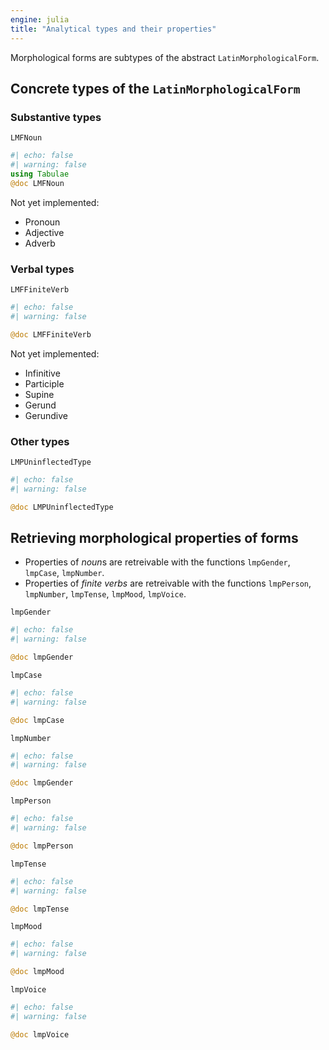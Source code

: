 ```yaml
---
engine: julia
title: "Analytical types and their properties"
---
```



Morphological forms are subtypes of the abstract `LatinMorphologicalForm`.


## Concrete types of the `LatinMorphologicalForm`


### Substantive types

`LMFNoun`

:::{.callout-note appearance="minimal"}
```julia
#| echo: false
#| warning: false
using Tabulae
@doc LMFNoun
```
:::

Not yet implemented:

- Pronoun
- Adjective
- Adverb




### Verbal types

`LMFFiniteVerb`

:::{.callout-note appearance="minimal"}
```julia
#| echo: false
#| warning: false

@doc LMFFiniteVerb
```
:::


Not yet implemented:

- Infinitive
- Participle
- Supine
- Gerund
- Gerundive


### Other types

`LMPUninflectedType`

:::{.callout-note appearance="minimal"}
```julia
#| echo: false
#| warning: false

@doc LMPUninflectedType
```
:::



## Retrieving morphological properties of forms

- Properties of *noun*s are retreivable with the functions `lmpGender`, `lmpCase`, `lmpNumber`.
- Properties of *finite verbs* are retreivable with the functions `lmpPerson`, `lmpNumber`, `lmpTense`, `lmpMood`, `lmpVoice`.

`lmpGender`

:::{.callout-note appearance="minimal"}
```julia
#| echo: false
#| warning: false

@doc lmpGender
```
:::



`lmpCase`

:::{.callout-note appearance="minimal"}
```julia
#| echo: false
#| warning: false

@doc lmpCase
```
:::


`lmpNumber`

:::{.callout-note appearance="minimal"}
```julia
#| echo: false
#| warning: false

@doc lmpGender
```
:::



`lmpPerson`

:::{.callout-note appearance="minimal"}
```julia
#| echo: false
#| warning: false

@doc lmpPerson
```
:::


`lmpTense`

:::{.callout-note appearance="minimal"}
```julia
#| echo: false
#| warning: false

@doc lmpTense
```
:::


`lmpMood`

:::{.callout-note appearance="minimal"}
```julia
#| echo: false
#| warning: false

@doc lmpMood
```
:::


`lmpVoice`

:::{.callout-note appearance="minimal"}
```julia
#| echo: false
#| warning: false

@doc lmpVoice
```
:::




